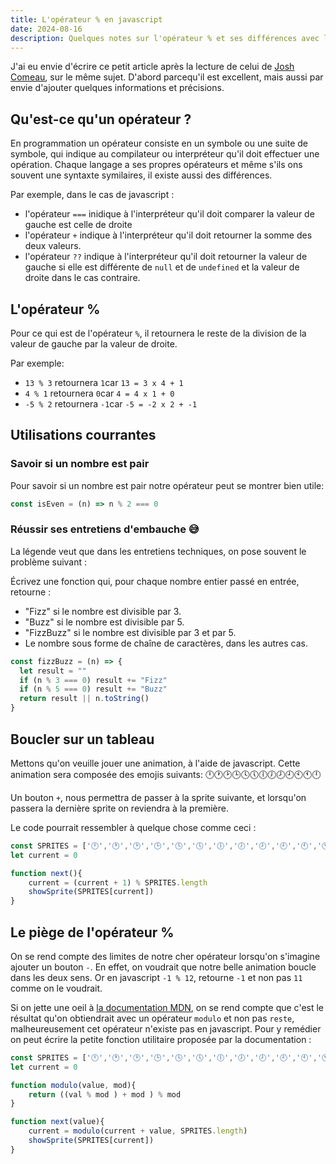 ```yaml
---
title: L'opérateur % en javascript
date: 2024-08-16
description: Quelques notes sur l'opérateur % et ses différences avec le modulo
---
```



J'ai eu envie d'écrire ce petit article après la lecture de celui de  [Josh Comeau](https://www.joshwcomeau.com/javascript/modulo-operator/), sur le même sujet. D'abord parcequ'il est excellent, mais aussi par envie d'ajouter quelques informations et précisions.

## Qu'est-ce qu'un opérateur ?

En programmation un opérateur consiste en un symbole ou une suite de symbole, qui indique au compilateur ou interpréteur qu'il doit effectuer une opération. Chaque langage a ses propres opérateurs et même s'ils ons souvent une syntaxte symilaires, il existe aussi des différences.

Par exemple, dans le cas de javascript :

- l'opérateur `===` inidique à l'interpréteur qu'il doit comparer la valeur de gauche est celle de droite
- l'opérateur `+` indique à l'interpréteur qu'il doit retourner la somme des deux valeurs.
-  l'opérateur `??` indique à l'interpréteur qu'il doit retourner la valeur de gauche si elle est différente de `null` et de `undefined` et la valeur de droite dans le cas contraire.

## L'opérateur %

Pour ce qui est de l'opérateur `%`, il retournera le reste de la division de la valeur de gauche par la valeur de droite.

Par exemple:

- `13 % 3` retournera `1`car `13 = 3 x 4 + 1`
- `4 % 1` retournera `0`car `4 = 4 x 1 + 0`
- `-5 % 2` retournera `-1`car `-5 = -2 x 2 + -1`

## Utilisations courrantes

### Savoir si un nombre est pair

Pour savoir si un nombre est pair notre opérateur peut se montrer bien utile:

```js
const isEven = (n) => n % 2 === 0
```

### Réussir ses entretiens d'embauche 😅

La légende veut que dans les entretiens techniques, on pose souvent le problème suivant :

Écrivez une fonction qui, pour chaque nombre entier passé en entrée, retourne :

- "Fizz" si le nombre est divisible par 3.
- "Buzz" si le nombre est divisible par 5.
- "FizzBuzz" si le nombre est divisible par 3 et par 5.
- Le nombre sous forme de chaîne de caractères, dans les autres cas.

```js
const fizzBuzz = (n) => {
  let result = ""
  if (n % 3 === 0) result += "Fizz"
  if (n % 5 === 0) result += "Buzz"
  return result || n.toString()
}
```

## Boucler sur un tableau

Mettons qu'on veuille jouer une animation, à l'aide de javascript. Cette animation sera composée des emojis suivants: 🕛🕐🕑🕒🕓🕔🕕🕖🕗🕘🕙🕚🕛

Un bouton `+`, nous permettra de passer à la sprite suivante, et lorsqu'on passera la dernière sprite on reviendra à la première.

Le code pourrait ressembler à quelque chose comme ceci :

```js
const SPRITES = ['🕛','🕐','🕑','🕒','🕓','🕔','🕕','🕖','🕗','🕘','🕙','🕚']
let current = 0

function next(){
    current = (current + 1) % SPRITES.length
    showSprite(SPRITES[current])
}
```

<Anim client:idle/>

## Le piège de l'opérateur %

On se rend compte des limites de notre cher opérateur lorsqu'on s'imagine ajouter un bouton `-`. En effet, on voudrait que notre belle animation boucle dans les deux sens. Or en javascript `-1 % 12`, retourne `-1` et non pas `11` comme on le voudrait.

Si on jette une oeil à [la documentation MDN](https://developer.mozilla.org/fr/docs/Web/JavaScript/Reference/Operators/Remainder), on se rend compte que c'est le résultat qu'on obtiendrait avec un opérateur `modulo` et non pas `reste`, malheureusement cet opérateur n'existe pas en javascript. Pour y remédier on peut écrire la petite fonction utilitaire proposée par la documentation :

```js 
const SPRITES = ['🕛','🕐','🕑','🕒','🕓','🕔','🕕','🕖','🕗','🕘','🕙','🕚']
let current = 0

function modulo(value, mod){
    return ((val % mod ) + mod ) % mod
}

function next(value){
    current = modulo(current + value, SPRITES.length)
    showSprite(SPRITES[current])
}
```

<Anim lessBtn client:idle/>